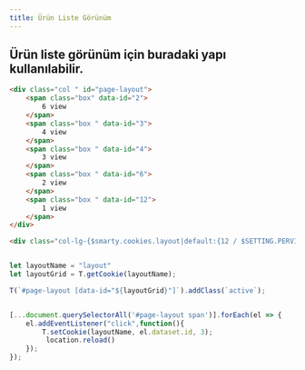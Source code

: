```yaml
---
title: Ürün Liste Görünüm
---
```



## Ürün liste görünüm için buradaki yapı kullanılabilir. 



```html title="smarty"
<div class="col " id="page-layout">
    <span class="box" data-id="2">
        6 view
    </span>
    <span class="box " data-id="3">
        4 view
    </span>
    <span class="box " data-id="4">
        3 view
    </span>
    <span class="box " data-id="6">
        2 view
    </span>
    <span class="box " data-id="12">
        1 view
    </span>
</div>

<div class="col-lg-{$smarty.cookies.layout|default:{12 / $SETTING.PERVIEW.LG}}">Loop Element v5</div>

```



```javascript title="javascript"

let layoutName = "layout"
let layoutGrid = T.getCookie(layoutName);

T(`#page-layout [data-id="${layoutGrid}"]`).addClass(`active`);


[...document.querySelectorAll('#page-layout span')].forEach(el => {
    el.addEventListener("click",function(){
        T.setCookie(layoutName, el.dataset.id, 3);
         location.reload()
    });
});


``` 

